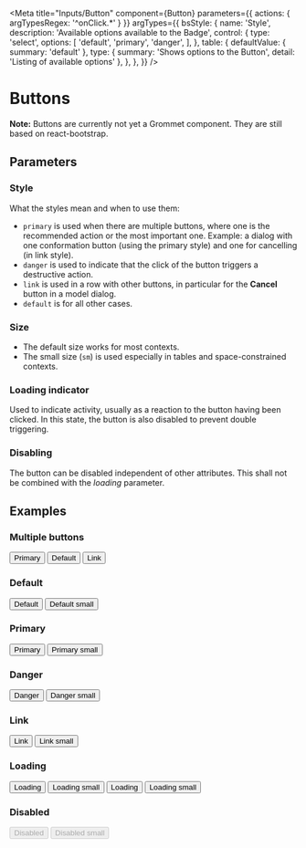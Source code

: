 
<Meta
  title="Inputs/Button"
  component={Button}
  parameters={{ actions: { argTypesRegex: '^onClick.\*' } }}
  argTypes={{
    bsStyle: {
      name: 'Style',
      description: 'Available options available to the Badge',
      control: {
        type: 'select',
        options: [
          'default',
          'primary',
          'danger',
        ],
      },
      table: {
        defaultValue: {
          summary: 'default'
        },
        type: {
          summary: 'Shows options to the Button',
          detail: 'Listing of available options'
        },
      },
    },
  }}
/>

# Buttons

**Note:** Buttons are currently not yet a Grommet component. They are still based on react-bootstrap.

## Parameters

### Style

What the styles mean and when to use them:

- `primary` is used when there are multiple buttons, where one is the recommended action or the most important one. Example: a dialog with one conformation button (using the primary style) and one for cancelling (in link style).
- `danger` is used to indicate that the click of the button triggers a destructive action.
- `link` is used in a row with other buttons, in particular for the **Cancel** button in a model dialog.
- `default` is for all other cases.

### Size

- The default size works for most contexts.
- The small size (`sm`) is used especially in tables and space-constrained contexts.

### Loading indicator

Used to indicate activity, usually as a reaction to the button having been clicked. In this state, the button is also disabled to prevent double triggering.

### Disabling

The button can be disabled independent of other attributes. This shall not be combined with the *loading* parameter.

## Examples

<ArgsTable of={Button} />

### Multiple buttons

<Preview>
  <Story name="Multiple">
    <Box wrap={true} direction='row'>
      <Button bsStyle="primary">
        Primary
      </Button>
      <Button>
        Default
      </Button>
      <Button bsStyle="link">
        Link
      </Button>
    </Box>
  </Story>
</Preview>

### Default

<Preview>
  <Story name="Default">
    <Button>
      Default
    </Button>
  </Story>
</Preview>

<Preview>
  <Story name="DefaultSmall">
    <Button bsSize="sm">
      Default small
    </Button>
  </Story>
</Preview>

### Primary

<Preview>
  <Story name="Primary">
    <Button bsStyle="primary">
      Primary
    </Button>
  </Story>
</Preview>

<Preview>
  <Story name="PrimarySmall">
    <Button bsStyle="primary" bsSize="sm">
      Primary small
    </Button>
  </Story>
</Preview>

### Danger

<Preview>
  <Story name="Danger">
    <Button bsStyle="danger">
      Danger
    </Button>
  </Story>
</Preview>

<Preview>
  <Story name="DangerSmall">
    <Button bsStyle="danger" bsSize="sm">
      Danger small
    </Button>
  </Story>
</Preview>

### Link

<Preview>
  <Story name="Link">
    <Button bsStyle="link">
      Link
    </Button>
  </Story>
</Preview>

<Preview>
  <Story name="LinkSmall">
    <Button bsStyle="link" bsSize="sm">
      Link small
    </Button>
  </Story>
</Preview>

### Loading

<Preview>
  <Story name="Loading">
    <Button loading={true}>
      Loading
    </Button>
  </Story>
</Preview>

<Preview>
  <Story name="LoadingSmall">
    <Button loading={true} bsSize="sm">
      Loading small
    </Button>
  </Story>
</Preview>

<Preview>
  <Story name="LoadingLeft">
    <Button loading={true} loadignPosition='left'>
      Loading
    </Button>
  </Story>
</Preview>

<Preview>
  <Story name="LoadingLeftSmall">
    <Button loading={true} loadignPosition='left' bsSize="sm">
      Loading small
    </Button>
  </Story>
</Preview>

### Disabled

<Preview>
  <Story name="Disabled">
    <Button disabled={true}>
      Disabled
    </Button>
  </Story>
</Preview>

<Preview>
  <Story name="DisabledSmall">
    <Button disabled={true} bsSize="sm">
      Disabled small
    </Button>
  </Story>
</Preview>
